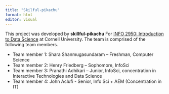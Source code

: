 ```yaml
---
title: "Skilful-pikachu"
format: html
editor: visual
---
```


This project was developed by **skillful-pikachu** For [INFO 2950: Introduction to Data Science](https://info2950.infosci.cornell.edu) at Cornell University. The team is comprised of the following team members.

-   Team member 1: Shara Shanmugasundaram -- Freshman, Computer Science
-   Team member 2: Henry Friedberg -- Sophomore, InfoSci
-   Team member 3: Pranathi Adhikari -- Junior, InfoSci, concentration in Interactive Technologies and Data Science
-   Team member 4: John Aclufi - Senior, Info Sci + AEM (Concentration in IT)
